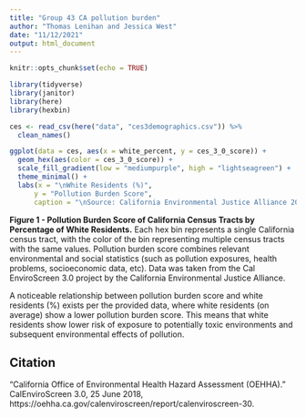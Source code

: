 ```yaml
---
title: "Group 43 CA pollution burden"
author: "Thomas Lenihan and Jessica West"
date: "11/12/2021"
output: html_document
---
```


```r
knitr::opts_chunk$set(echo = TRUE)

library(tidyverse)
library(janitor)
library(here)
library(hexbin)

```

```r
ces <- read_csv(here("data", "ces3demographics.csv")) %>% 
  clean_names()
```

```r

ggplot(data = ces, aes(x = white_percent, y = ces_3_0_score)) +
  geom_hex(aes(color = ces_3_0_score)) + 
  scale_fill_gradient(low = "mediumpurple", high = "lightseagreen") +
  theme_minimal() +
  labs(x = "\nWhite Residents (%)",
      y = "Pollution Burden Score", 
      caption = "\nSource: California Environmental Justice Alliance 2018")
```

**Figure 1 - Pollution Burden Score of California Census Tracts by Percentage of White Residents.** Each hex bin represents a single California census tract, with the color of the bin representing multiple census tracts with the same values. Pollution burden score combines relevant environmental and social statistics (such as pollution exposures, health problems, socioeconomic data, etc). Data was taken from the Cal EnviroScreen 3.0 project by the California Environmental Justice Alliance. 

A noticeable relationship between pollution burden score and white residents (%) exists per the provided data, where white residents (on average) show a lower pollution burden score. This means that white residents show lower risk of exposure to potentially toxic environments and subsequent environmental effects of pollution.

## Citation

“California Office of Environmental Health Hazard Assessment (OEHHA).” CalEnviroScreen 3.0, 25 June 2018, https://oehha.ca.gov/calenviroscreen/report/calenviroscreen-30.

